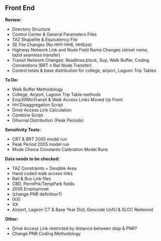 ## Front End

**Review:**

 - Directory Structure
 - Control Center & General Parameters Files
 - TAZ Shapefile & Equivalency File
 - SE File Changes (No HH1-HH6, HHSize)
 - Highway Network Link and Node Field Name Changes (street name, tazid seamless transfer)
 - Transit Network Changes: Readlines.block, Sup, Walk Buffer, Coding Conventions (BRT n Rail Node Transfer)
 - Control totals & base distribution for college, airport, Lagoon Trip Tables

**To Do:**

 - Walk Buffer Methodology
 - College, Airport, Lagoon Trip Table methods
 - Emp30MinTransit & Walk Access Links Moved Up Front
 - HH Disaggregation Script
 - Drive Access Link Calculation
 - Combine Script
 - Dihurnal Distribution (Peak Periods)

**Sensitivity Tests:**

 - CRT & BRT 2005 model run
 - Peak Period 2005 model run
 - Mode Choice Constants Calibration Model Runs

**Data needs to be checked:**

 - TAZ Constraints = Devpble Area
 - Hand coded walk access links
 - Rail & Bus Link files
 - CBD, PermPrk/TempPark fields
 - 2005 Employmnet
 - (change PNR definition?)
 - IXXI
 - XX
 - Airport, Lagoon CT & Base Year Dist; Geocode UofU & SLCC Redwood

**Other:**

 - Drive Access Link restricted by distance between stop & PNR?
 - Change PNR Coding Methodology
